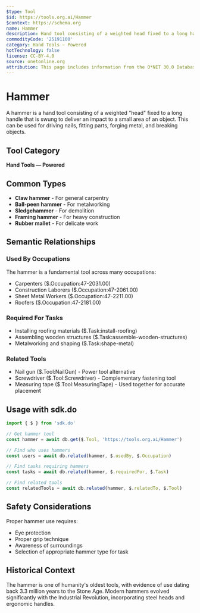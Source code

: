 ```yaml
---
$type: Tool
$id: https://tools.org.ai/Hammer
$context: https://schema.org
name: Hammer
description: Hand tool consisting of a weighted head fixed to a long handle, used for driving nails or fitting parts
commodityCode: '25191100'
category: Hand Tools — Powered
hotTechnology: false
license: CC-BY-4.0
source: onetonline.org
attribution: This page includes information from the O*NET 30.0 Database by the U.S. Department of Labor, Employment and Training Administration (USDOL/ETA). Used under the CC BY 4.0 license. O*NET® is a trademark of USDOL/ETA.
---
```


# Hammer

A hammer is a hand tool consisting of a weighted "head" fixed to a long handle that is swung to deliver an impact to a small area of an object. This can be used for driving nails, fitting parts, forging metal, and breaking objects.

## Tool Category

**Hand Tools — Powered**

## Common Types

- **Claw hammer** - For general carpentry
- **Ball-peen hammer** - For metalworking
- **Sledgehammer** - For demolition
- **Framing hammer** - For heavy construction
- **Rubber mallet** - For delicate work

## Semantic Relationships

### Used By Occupations

The hammer is a fundamental tool across many occupations:

- Carpenters ($.Occupation:47-2031.00)
- Construction Laborers ($.Occupation:47-2061.00)
- Sheet Metal Workers ($.Occupation:47-2211.00)
- Roofers ($.Occupation:47-2181.00)

### Required For Tasks

- Installing roofing materials ($.Task:install-roofing)
- Assembling wooden structures ($.Task:assemble-wooden-structures)
- Metalworking and shaping ($.Task:shape-metal)

### Related Tools

- Nail gun ($.Tool:NailGun) - Power tool alternative
- Screwdriver ($.Tool:Screwdriver) - Complementary fastening tool
- Measuring tape ($.Tool:MeasuringTape) - Used together for accurate placement

## Usage with sdk.do

```typescript
import { $ } from 'sdk.do'

// Get hammer tool
const hammer = await db.get($.Tool, 'https://tools.org.ai/Hammer')

// Find who uses hammers
const users = await db.related(hammer, $.usedBy, $.Occupation)

// Find tasks requiring hammers
const tasks = await db.related(hammer, $.requiredFor, $.Task)

// Find related tools
const relatedTools = await db.related(hammer, $.relatedTo, $.Tool)
```

## Safety Considerations

Proper hammer use requires:
- Eye protection
- Proper grip technique
- Awareness of surroundings
- Selection of appropriate hammer type for task

## Historical Context

The hammer is one of humanity's oldest tools, with evidence of use dating back 3.3 million years to the Stone Age. Modern hammers evolved significantly with the Industrial Revolution, incorporating steel heads and ergonomic handles.
